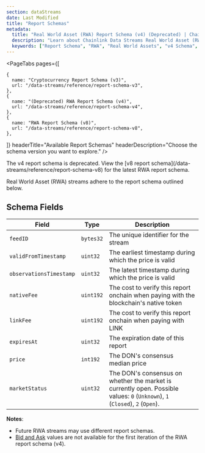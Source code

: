 ```yaml
---
section: dataStreams
date: Last Modified
title: "Report Schemas"
metadata:
  title: "Real World Asset (RWA) Report Schema (v4) (Deprecated) | Chainlink Data Streams"
  description: "Learn about Chainlink Data Streams Real World Asset (RWA) report schema (v4), including fields, encoding, and examples for integrating RWA data in your applications."
  keywords: ["Report Schema", "RWA", "Real World Assets", "v4 Schema", "Data Format", "Report Structure"]
---
```



<DataStreams section="dsNotes" />

<PageTabs
  pages={[

    {
      name: "Cryptocurrency Report Schema (v3)",
      url: "/data-streams/reference/report-schema-v3",
    },
    {
      name: "(Deprecated) RWA Report Schema (v4)",
      url: "/data-streams/reference/report-schema-v4",
    },
    {
      name: "RWA Report Schema (v8)",
      url: "/data-streams/reference/report-schema-v8",
    },

]}
headerTitle="Available Report Schemas"
headerDescription="Choose the schema version you want to explore."
/>

<Aside type="danger">
  The v4 report schema is deprecated. View the [v8 report schema](/data-streams/reference/report-schema-v8) for the
  latest RWA report schema.
</Aside>

Real World Asset (RWA) streams adhere to the report schema outlined below.

## Schema Fields

| Field                   | Type      | Description                                                                                                                  |
| ----------------------- | --------- | ---------------------------------------------------------------------------------------------------------------------------- |
| `feedID`                | `bytes32` | The unique identifier for the stream                                                                                         |
| `validFromTimestamp`    | `uint32`  | The earliest timestamp during which the price is valid                                                                       |
| `observationsTimestamp` | `uint32`  | The latest timestamp during which the price is valid                                                                         |
| `nativeFee`             | `uint192` | The cost to verify this report onchain when paying with the blockchain's native token                                        |
| `linkFee`               | `uint192` | The cost to verify this report onchain when paying with LINK                                                                 |
| `expiresAt`             | `uint32`  | The expiration date of this report                                                                                           |
| `price`                 | `int192`  | The DON's consensus median price                                                                                             |
| `marketStatus`          | `uint32`  | The DON's consensus on whether the market is currently open. Possible values: `0` (`Unknown`), `1` (`Closed`), `2` (`Open`). |

**Notes**:

- Future RWA streams may use different report schemas.
- [Bid and Ask](/data-streams/concepts/liquidity-weighted-prices) values are not available for the first iteration of the RWA report schema (v4).
